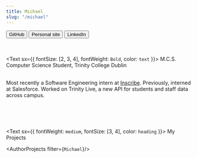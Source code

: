 ```yaml
---
title: Michael
slug: "/michael"
---
```


<ProfileHeader image={MichaelProfileImage} title="Michael">
    <Button color="#242424" target="_blank" url="https://github.com/mmcatcd"> GitHub </Button>
    <Button color="#F73131" target="_blank" url="https://www.mcandrew.dev/"> Personal site </Button>
    <Button color="#132CB5" target="_blank" url="https://www.linkedin.com/in/michael-mcandrew-280a0476/"> LinkedIn </Button>
</ ProfileHeader>

<br /><br />
<Text sx={{ fontSize: [2, 3, 4], fontWeight: `Bold`, color: `text` }}>
  M.C.S. Computer Science Student, Trinity College Dublin
</Text>

<br />
<Text sx={{ fontSize: [2, 3, 4], fontWeight: `normal`, color: `text` }}>
  Most recently a Software Engineering intern at <a href="https://inscribe.ai/">Inscribe</a>. Previously,
  interned at Salesforce. Worked on Trinity Live, a new API for students and staff data across 
  campus.
</Text>

<br /><br /><br /><br />
<Text sx={{ fontWeight: `medium`, fontSize: [3, 4], color: `heading` }}>
    My Projects
</Text>

<AuthorProjects filter={`Michael`}/>
